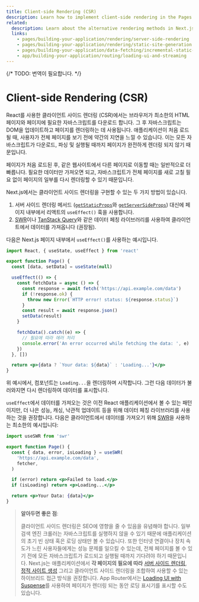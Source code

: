 ```yaml
---
title: Client-side Rendering (CSR)
description: Learn how to implement client-side rendering in the Pages Router.
related:
  description: Learn about the alternative rendering methods in Next.js.
  links:
    - pages/building-your-application/rendering/server-side-rendering
    - pages/building-your-application/rendering/static-site-generation
    - pages/building-your-application/data-fetching/incremental-static-regeneration
    - app/building-your-application/routing/loading-ui-and-streaming
---
```


{/* TODO: 번역이 필요합니다. */}

# Client-side Rendering (CSR)

React를 사용한 클라이언트 사이드 렌더링 (CSR)에서는 브라우저가 최소한의 HTML 페이지와 페이지에 필요한 자바스크립트를 다운로드 합니다. 그 후 자바스크립트는 DOM을 업데이트하고 페이지를 렌더링하는 데 사용됩니다. 애플리케이션이 처음 로드될 때, 사용자가 전체 페이지를 보기 전에 약간의 지연을 느낄 수 있습니다. 이는 모든 자바스크립트가 다운로드, 파싱 및 실행될 때까지 페이지가 완전하게 렌더링 되지 않기 때문입니다.

페이지가 처음 로드된 후, 같은 웹사이트에서 다른 페이지로 이동할 때는 일반적으로 더 빠릅니다. 필요한 데이터만 가져오면 되고, 자바스크립트가 전체 페이지를 새로 고칠 필요 없이 페이지의 일부를 다시 렌더링할 수 있기 때문입니다.

Next.js에서는 클라이언트 사이드 렌더링을 구현할 수 있는 두 가지 방법이 있습니다.

1. 서버 사이드 렌더링 메서드 ([`getStaticProps`](/docs/pages/building-your-application/data-fetching/get-static-props)와 [`getServerSideProps`](/docs/pages/building-your-application/data-fetching/get-server-side-props)) 대신에 페이지 내부에서 리액트의 `useEffect()` 훅을 사용합니다.
2. [SWR](https://swr.vercel.app/)이나 [TanStack Query](https://tanstack.com/query/latest/)와 같은 데이터 페칭 라이브러리를 사용하여 클라이언트에서 데이터를 가져옵니다 (권장됨).

다음은 Next.js 페이지 내부에서 `useEffect()`를 사용하는 예시입니다.

```jsx filename="pages/index.js"
import React, { useState, useEffect } from 'react'

export function Page() {
  const [data, setData] = useState(null)

  useEffect(() => {
    const fetchData = async () => {
      const response = await fetch('https://api.example.com/data')
      if (!response.ok) {
        throw new Error(`HTTP error! status: ${response.status}`)
      }
      const result = await response.json()
      setData(result)
    }

    fetchData().catch((e) => {
      // 필요에 따라 에러 처리
      console.error('An error occurred while fetching the data: ', e)
    })
  }, [])

  return <p>{data ? `Your data: ${data}` : 'Loading...'}</p>
}
```

위 예시에서, 컴포넌트는 `Loading...`을 렌더링하며 시작합니다. 그런 다음 데이터가 불러와지면 다시 렌더링하여 데이터를 표시합니다.

`useEffect`에서 데이터를 가져오는 것은 이전 React 애플리케이션에서 볼 수 있는 패턴이지만, 더 나은 성능, 캐싱, 낙관적 업데이트 등을 위해 데이터 페칭 라이브러리를 사용하는 것을 권장합니다. 다음은 클라이언트에서 데이터를 가져오기 위해 [SWR](https://swr.vercel.app/)을 사용하는 최소한의 예시입니다:

```jsx filename="pages/index.js"
import useSWR from 'swr'

export function Page() {
  const { data, error, isLoading } = useSWR(
    'https://api.example.com/data',
    fetcher,
  )

  if (error) return <p>Failed to load.</p>
  if (isLoading) return <p>Loading...</p>

  return <p>Your Data: {data}</p>
}
```

> **알아두면 좋은 점**:
>
> 클라이언트 사이드 렌더링은 SEO에 영향을 줄 수 있음을 유념해야 합니다. 일부 검색 엔진 크롤러는 자바스크립트를 실행하지 않을 수 있기 때문에 애플리케이션의 초기 빈 상태 혹은 로딩 상태만 볼 수 있습니다. 또한 인터넷 연결이나 장치 속도가 느린 사용자들에게는 성능 문제를 일으킬 수 있는데, 전체 페이지를 볼 수 있기 전에 모든 자바스크립트가 로드되고 실행될 때까지 기다려야 하기 때문입니다. Next.js는 애플리케이션에서 **각 페이지의 필요에 따라** [서버 사이드 렌더링](/docs/pages/building-your-application/rendering/server-side-rendering), [정적 사이트 생성](/docs/pages/building-your-application/rendering/static-site-generation) 그리고 클라이언트 사이드 렌더링을 조합하여 사용할 수 있는 하이브리드 접근 방식을 권장합니다. App Router에서는 [Loading UI with Suspense](/docs/app/building-your-application/routing/loading-ui-and-streaming)를 사용하여 페이지가 렌더링 되는 동안 로딩 표시기를 표시할 수도 있습니다.
